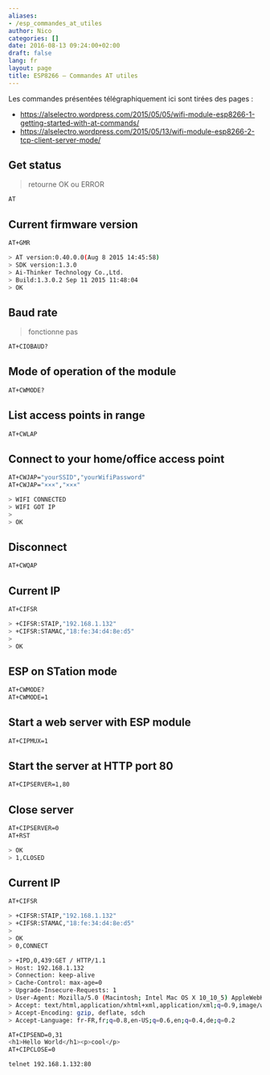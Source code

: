 ```yaml
---
aliases:
- /esp_commandes_at_utiles
author: Nico
categories: []
date: 2016-08-13 09:24:00+02:00
draft: false
lang: fr
layout: page
title: ESP8266 — Commandes AT utiles
---
```


Les commandes présentées télégraphiquement ici sont tirées des pages :

-   <https://alselectro.wordpress.com/2015/05/05/wifi-module-esp8266-1-getting-started-with-at-commands/>
-   <https://alselectro.wordpress.com/2015/05/13/wifi-module-esp8266-2-tcp-client-server-mode/>


## Get status

> retourne OK ou ERROR

```bash
AT
```

## Current firmware version

```bash
AT+GMR
```

```bash
> AT version:0.40.0.0(Aug 8 2015 14:45:58)
> SDK version:1.3.0
> Ai-Thinker Technology Co.,Ltd.
> Build:1.3.0.2 Sep 11 2015 11:48:04
> OK
```

## Baud rate

> fonctionne pas

```bash
AT+CIOBAUD?
```

## Mode of operation of the module

```bash
AT+CWMODE?
```

## List access points in range

```bash
AT+CWLAP
```

## Connect to your home/office access point

```bash
AT+CWJAP="yourSSID","yourWifiPassword"
AT+CWJAP="×××","×××"
```

```bash
> WIFI CONNECTED
> WIFI GOT IP
>
> OK
```

## Disconnect

```bash
AT+CWQAP
```

## Current IP

```bash
AT+CIFSR
```

```bash
> +CIFSR:STAIP,"192.168.1.132"
> +CIFSR:STAMAC,"18:fe:34:d4:8e:d5"
>
> OK
```

## ESP on STation mode

```bash
AT+CWMODE?
AT+CWMODE=1
```

## Start a web server with ESP module

```bash
AT+CIPMUX=1
```

## Start the server at HTTP port 80

```bash
AT+CIPSERVER=1,80
```

## Close server

```bash
AT+CIPSERVER=0
AT+RST
```

```bash
> OK
> 1,CLOSED
```

## Current IP

```bash
AT+CIFSR
```

```bash
> +CIFSR:STAIP,"192.168.1.132"
> +CIFSR:STAMAC,"18:fe:34:d4:8e:d5"
>
> OK
> 0,CONNECT

> +IPD,0,439:GET / HTTP/1.1
> Host: 192.168.1.132
> Connection: keep-alive
> Cache-Control: max-age=0
> Upgrade-Insecure-Requests: 1
> User-Agent: Mozilla/5.0 (Macintosh; Intel Mac OS X 10_10_5) AppleWebKit/537.36 (KHTML, like Gecko) Chrome/52.0.2743.116 Safari/537.36
> Accept: text/html,application/xhtml+xml,application/xml;q=0.9,image/webp,_/_;q=0.8
> Accept-Encoding: gzip, deflate, sdch
> Accept-Language: fr-FR,fr;q=0.8,en-US;q=0.6,en;q=0.4,de;q=0.2
```

```bash
AT+CIPSEND=0,31
<h1>Hello World</h1><p>cool</p>
AT+CIPCLOSE=0
```

```bash
telnet 192.168.1.132:80
```

<script src="/js/prev_next_links.js"></script>
<script src="/js/prev_next_buttons.js"></script>

    
